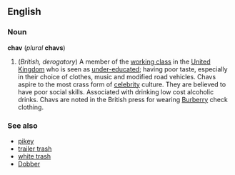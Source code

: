 ==English==
===Noun===
'''chav''' (''plural'' '''chavs''')

#(''British, derogatory'') A member of the [[working class]] in the [[United Kingdom]] who is seen as [[under-educated]]; having poor taste, especially in their choice of clothes, music and modified road vehicles. Chavs aspire to the most crass form of [[celebrity]] culture. They are believed to have poor social skills.  Associated with drinking low cost alcoholic drinks. Chavs are noted in the British press for wearing [[Burberry]] check clothing.

===See also===
*[[pikey]]
*[[trailer trash]]
*[[white trash]]
*[[Dobber]]